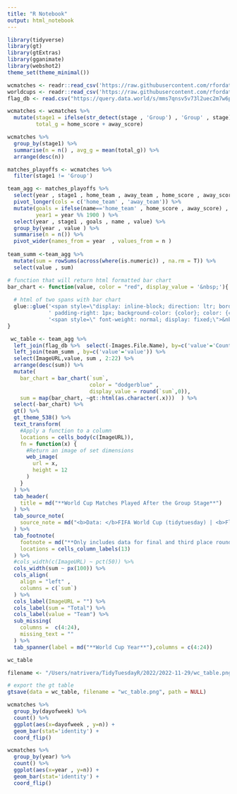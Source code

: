 ```yaml
---
title: "R Notebook"
output: html_notebook
---
```




```r
library(tidyverse)
library(gt)
library(gtExtras)
library(gganimate)
library(webshot2)
theme_set(theme_minimal())

```



```r
wcmatches <- readr::read_csv('https://raw.githubusercontent.com/rfordatascience/tidytuesday/master/data/2022/2022-11-29/wcmatches.csv')
worldcups <- readr::read_csv('https://raw.githubusercontent.com/rfordatascience/tidytuesday/master/data/2022/2022-11-29/worldcups.csv')
flag_db <- read.csv("https://query.data.world/s/mms7qnsv5v73l2uec2m7w6pk25s3i3", header=TRUE, stringsAsFactors=FALSE)

```



```r
wcmatches <- wcmatches %>% 
  mutate(stage1 = ifelse(str_detect(stage , 'Group') , 'Group' , stage) , 
         total_g = home_score + away_score)
```


```r
wcmatches %>% 
  group_by(stage1) %>% 
  summarise(n = n() , avg_g = mean(total_g)) %>% 
  arrange(desc(n))
```





```r
matches_playoffs <- wcmatches %>% 
  filter(stage1 != 'Group') 
```



```r
team_agg <- matches_playoffs %>% 
  select(year , stage1 , home_team , away_team , home_score , away_score) %>% 
  pivot_longer(cols = c('home_team' , 'away_team')) %>% 
  mutate(goals = ifelse(name=='home_team' , home_score , away_score) , 
         year1 = year %% 1900 ) %>% 
  select(year , stage1 , goals , name , value) %>% 
  group_by(year , value ) %>% 
  summarise(n = n()) %>% 
  pivot_wider(names_from = year  , values_from = n ) 
  
team_summ <-team_agg %>%   
  mutate(sum = rowSums(across(where(is.numeric)) , na.rm = T)) %>% 
  select(value , sum)
```




```r
# function that will return html formatted bar chart
bar_chart <- function(value, color = "red", display_value = '&nbsp;'){
  
  # html of two spans with bar chart
  glue::glue('<span style=\"display: inline-block; direction: ltr; border-radius: 4px; ' , 
             ' padding-right: 1px; background-color: {color}; color: {color}; width: {value}% \">&nbsp;</span> ' , 
             '<span style=\" font-weight: normal; display: fixed;\">&nbsp;{display_value}</span>')
}

```






```r
 wc_table <- team_agg %>% 
  left_join(flag_db %>%  select(-Images.File.Name), by=c('value'='Country')) %>% 
  left_join(team_summ , by=c('value'='value')) %>% 
  select(ImageURL,value, sum , 2:22) %>% 
  arrange(desc(sum)) %>% 
  mutate(
    bar_chart = bar_chart(`sum`, 
                          color = "dodgerblue" , 
                          display_value = round(`sum`,0)),
    sum = map(bar_chart, ~gt::html(as.character(.x)))  ) %>% 
  select(-bar_chart) %>% 
  gt() %>% 
  gt_theme_538() %>%
  text_transform(
    #Apply a function to a column
    locations = cells_body(c(ImageURL)),
    fn = function(x) {
      #Return an image of set dimensions
      web_image(
        url = x,
        height = 12
      )
    }
  ) %>% 
  tab_header(
    title = md("**World Cup Matches Played After the Group Stage**")
  ) %>% 
  tab_source_note(
    source_note = md("<b>Data: </b>FIFA World Cup (tidytuesday) | <b>Flags: </b>data.world (country flags image database from Wikipedia) | <b>Table: </b> Nat Rivera @itsnatrivera")
  ) %>% 
  tab_footnote(
    footnote = md("**Only includes data for final and third place rounds.**"),
    locations = cells_column_labels(13)
  ) %>% 
  #cols_width(c(ImageURL) ~ pct(50)) %>% 
  cols_width(sum ~ px(100)) %>% 
  cols_align(
    align = "left" ,
    columns = c(`sum`)
  ) %>% 
  cols_label(ImageURL = "") %>% 
  cols_label(sum = "Total") %>% 
  cols_label(value = "Team") %>% 
  sub_missing(
    columns =  c(4:24),
    missing_text = ""
  ) %>% 
  tab_spanner(label = md("**World Cup Year**"),columns = c(4:24))

wc_table
```




```r
filename <- "/Users/natrivera/TidyTuesdayR/2022/2022-11-29/wc_table.png"

# export the gt table
gtsave(data = wc_table, filename = "wc_table.png", path = NULL)
```



```r
wcmatches %>% 
  group_by(dayofweek) %>% 
  count() %>% 
  ggplot(aes(x=dayofweek , y=n)) +
  geom_bar(stat='identity') +
  coord_flip() 
```




```r
wcmatches %>% 
  group_by(year) %>% 
  count() %>% 
  ggplot(aes(x=year , y=n)) +
  geom_bar(stat='identity') +
  coord_flip() 

```







```r

```






```r

```






```r

```






```r

```

